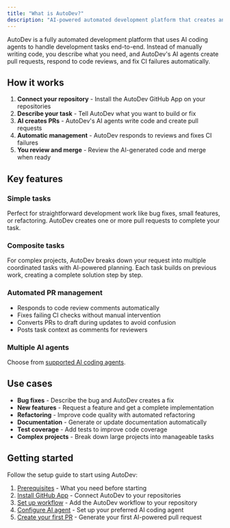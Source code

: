 ```yaml
---
title: "What is AutoDev?"
description: "AI-powered automated development platform that creates and manages pull requests"
---
```


AutoDev is a fully automated development platform that uses AI coding agents to handle development tasks end-to-end. Instead of manually writing code, you describe what you need, and AutoDev's AI agents create pull requests, respond to code reviews, and fix CI failures automatically.

## How it works

1. **Connect your repository** - Install the AutoDev GitHub App on your repositories
2. **Describe your task** - Tell AutoDev what you want to build or fix
3. **AI creates PRs** - AutoDev's AI agents write code and create pull requests
4. **Automatic management** - AutoDev responds to reviews and fixes CI failures
5. **You review and merge** - Review the AI-generated code and merge when ready

## Key features

### Simple tasks
Perfect for straightforward development work like bug fixes, small features, or refactoring. AutoDev creates one or more pull requests to complete your task.

### Composite tasks
For complex projects, AutoDev breaks down your request into multiple coordinated tasks with AI-powered planning. Each task builds on previous work, creating a complete solution step by step.

### Automated PR management
- Responds to code review comments automatically
- Fixes failing CI checks without manual intervention
- Converts PRs to draft during updates to avoid confusion
- Posts task context as comments for reviewers

### Multiple AI agents
Choose from [supported AI coding agents](/autodev/getting-started/ai-agent).

## Use cases

- **Bug fixes** - Describe the bug and AutoDev creates a fix
- **New features** - Request a feature and get a complete implementation
- **Refactoring** - Improve code quality with automated refactoring
- **Documentation** - Generate or update documentation automatically
- **Test coverage** - Add tests to improve code coverage
- **Complex projects** - Break down large projects into manageable tasks

## Getting started

Follow the setup guide to start using AutoDev:

1. [Prerequisites](/autodev/getting-started/prerequisites) - What you need before starting
2. [Install GitHub App](/autodev/getting-started/github-app) - Connect AutoDev to your repositories
3. [Set up workflow](/autodev/getting-started/github-workflow) - Add the AutoDev workflow to your repository
4. [Configure AI agent](/autodev/getting-started/ai-agent) - Set up your preferred AI coding agent
5. [Create your first PR](/autodev/getting-started/first-pr) - Generate your first AI-powered pull request
